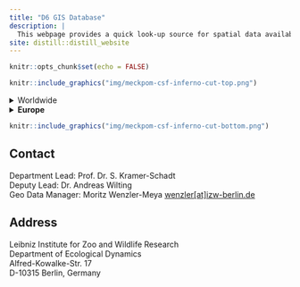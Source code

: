 ```yaml
---
title: "D6 GIS Database"
description: |
  This webpage provides a quick look-up source for spatial data available for studies at the IZW Department of Ecological Dynamics
site: distill::distill_website
---
```


```r
knitr::opts_chunk$set(echo = FALSE)
```


```r
knitr::include_graphics("img/meckpom-csf-inferno-cut-top.png")
```


<details><summary>Worldwide</summary>

* [tree cover density](https://land.copernicus.eu/pan-european/high-resolution-layers/forests/tree-cover-density)
* [motorways](/d6-gis-database/reports/motorways_germany_2022_03035_osm_tif.html)
    
</details>


<details><summary><b>Europe</b></summary>

* [tree cover density](https://land.copernicus.eu/pan-european/high-resolution-layers/forests/tree-cover-density)
* another data source

</details>


```r
knitr::include_graphics("img/meckpom-csf-inferno-cut-bottom.png")
```

## Contact {.appendix}

Department Lead: Prof. Dr. S. Kramer-Schadt  
Deputy Lead: Dr. Andreas Wilting  
Geo Data Manager: Moritz Wenzler-Meya
<a href="mailto:wenzler@izw-berlin.de">wenzler[at]izw-berlin.de</a>  

## Address {.appendix}

Leibniz Institute for Zoo and Wildlife Research  
Department of Ecological Dynamics  
Alfred-Kowalke-Str. 17  
D-10315 Berlin, Germany 
